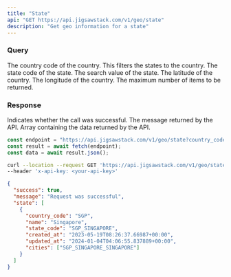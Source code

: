 ```yaml
---
title: "State"
api: "GET https://api.jigsawstack.com/v1/geo/state"
description: "Get geo information for a state"
---
```


### Query

<ParamField query="country_code" type="string">
  The country code of the country. This filters the states to the country.
</ParamField>

<ParamField query="state_code" type="string">
  The state code of the state.
</ParamField>

<ParamField query="search_value" type="string">
  The search value of the state.
</ParamField>

<ParamField query="lat" type="string">
  The latitude of the country.
</ParamField>

<ParamField query="lng" type="string">
  The longitude of the country.
</ParamField>

<ParamField query="limit" type="string" default="10">
  The maximum number of items to be returned.
</ParamField>

<Snippet file="header.mdx" />

### Response

<ResponseField name="success" type="boolean">
  Indicates whether the call was successful.
</ResponseField>

<ResponseField name="message" type="string">
  The message returned by the API.
</ResponseField>

<ResponseField name="data" type="JSON">
  Array containing the data returned by the API.
</ResponseField>

<RequestExample>

```javascript Node.js
const endpoint = "https://api.jigsawstack.com/v1/geo/state?country_code=USA";
const result = await fetch(endpoint);
const data = await result.json();
```

```bash cURL
curl --location --request GET 'https://api.jigsawstack.com/v1/geo/state' \
--header 'x-api-key: <your-api-key>'
```

</RequestExample>

<ResponseExample>

```json Response
{
  "success": true,
  "message": "Request was successful",
  "state": [
    {
      "country_code": "SGP",
      "name": "Singapore",
      "state_code": "SGP_SINGAPORE",
      "created_at": "2023-05-19T08:26:37.66987+00:00",
      "updated_at": "2024-01-04T04:06:55.837889+00:00",
      "cities": ["SGP_SINGAPORE_SINGAPORE"]
    }
  ]
}
```

</ResponseExample>
